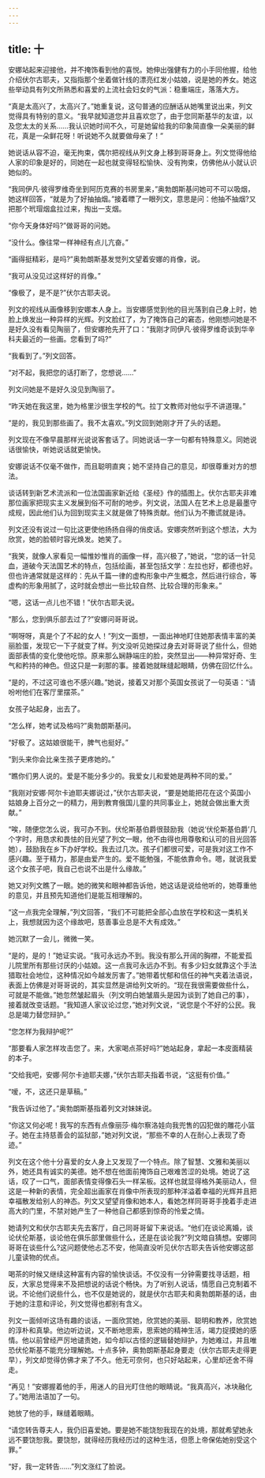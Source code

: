 ```yaml
---
---
---
```

title: 十
---




安娜站起来迎接他，并不掩饰看到他的喜悦。她伸出强健有力的小手同他握，给他介绍伏尔古耶夫，又指指那个坐着做针线的漂亮红发小姑娘，说是她的养女。她这些举动具有列文所熟悉和喜爱的上流社会妇女的气派：稳重端庄，落落大方。

“真是太高兴了，太高兴了。”她重复说，这句普通的应酬话从她嘴里说出来，列文觉得具有特别的意义。“我早就知道您并且喜欢您了，由于您同斯基华的友谊，以及您太太的关系……我认识她时间不久，可是她留给我的印象简直像一朵美丽的鲜花，真是一朵鲜花呀！听说她不久就要做母亲了！”

她说话从容不迫，毫无拘束，偶尔把视线从列文身上移到哥哥身上。列文觉得他给人家的印象是好的，同她在一起也就变得轻松愉快、没有拘束，仿佛他从小就认识她似的。

“我同伊凡·彼得罗维奇坐到阿历克赛的书房里来，”奥勃朗斯基问她可不可以吸烟，她这样回答，“就是为了好抽抽烟。”接着瞟了一眼列文，意思是问：他抽不抽烟?又把那个玳瑁烟盒拉过来，掏出一支烟。

“你今天身体好吗?”做哥哥的问她。

“没什么。像往常一样神经有点儿亢奋。”

“画得挺精彩，是吗?”奥勃朗斯基发觉列文望着安娜的肖像，说。

“我可从没见过这样好的肖像。”

“像极了，是不是?”伏尔古耶夫说。

列文的视线从画像移到安娜本人身上。当安娜感觉到他的目光落到自己身上时，她脸上焕发出一种异样的光辉。列文脸红了，为了掩饰自己的窘态，他刚想问她是不是好久没有看见陶丽了，但安娜抢先开了口：“我刚才同伊凡·彼得罗维奇谈到华辛科夫最近的一些画。您看到了吗?”

“我看到了。”列文回答。

“对不起，我把您的话打断了，您想说……”

列文问她是不是好久没见到陶丽了。

“昨天她在我这里，她为格里沙很生学校的气。拉丁文教师对他似乎不讲道理。”

“是的，我见到那些画了。我不太喜欢。”列文回到她刚才开了头的话题。

列文现在不像早晨那样光说说客套话了。同她说话一字一句都有特殊意义。同她说话很愉快，听她说话就更愉快。

安娜说话不仅毫不做作，而且聪明直爽；她不坚持自己的意见，却很尊重对方的想法。

谈话转到新艺术流派和一位法国画家新近给《圣经》作的插图上。伏尔古耶夫非难那位画家把现实主义发展到俗不可耐的地步。列文说，法国人在艺术上总是最墨守成规，因此他们认为回到现实主义就是做了特殊贡献。他们认为不撒谎就是诗。

列文还没有说过一句比这更使他扬扬自得的俏皮话。安娜突然听到这个想法，大为欣赏，她的脸顿时容光焕发。她笑了。

“我笑，就像人家看见一幅惟妙惟肖的画像一样，高兴极了，”她说，“您的话一针见血，道破今天法国艺术的特点，包括绘画，甚至包括文学：左拉也好，都德也好。但也许通常就是这样的：先从千篇一律的虚构形象中产生概念，然后进行综合，等虚构的形象用腻了，这时就会想出一些比较自然、比较合理的形象来。”

“嗯，这话一点儿也不错！”伏尔古耶夫说。

“那么，您到俱乐部去过了?”安娜问哥哥说。

“啊呀呀，真是个了不起的女人！”列文一面想，一面出神地盯住她那表情丰富的美丽脸蛋，发现它一下子就变了样。列文没听见她探过身去对哥哥说了些什么，但她面部表情的变化使他吃惊。原来那么娴静端庄的脸，突然显出——种异常好奇、生气和矜持的神色。但这只是一刹那的事。接着她就眯缝起眼睛，仿佛在回忆什么。

“是的，不过这可谁也不感兴趣。”她说，接着又对那个英国女孩说了一句英语：“请吩咐他们在客厅里摆茶。”

女孩子站起身，出去了。

“怎么样，她考试及格吗?”奥勃朗斯基问。

“好极了。这姑娘很能干，脾气也挺好。”

“到头来你会比亲生孩子更疼她的。”

“瞧你们男人说的。爱是不能分多少的。我爱女儿和爱她是两种不同的爱。”

“我刚对安娜·阿尔卡迪耶夫娜说过，”伏尔古耶夫说，“要是她能把花在这个英国小姑娘身上百分之一的精力，用到教育俄国儿童的共同事业上，她就会做出重大贡献。”

“唉，随便您怎么说，我可办不到。伏伦斯基伯爵很鼓励我（她说‘伏伦斯基伯爵’几个字时，用恳求和畏怯的目光望了列文一眼，他不由得也用尊敬和认可的目光回答她），鼓励我在乡下办好学校。我去过几次。孩子们都很可爱，可是我对这工作不感兴趣。至于精力，那是由爱产生的。爱不能勉强，不能依靠命令。嗯，就说我爱这个女孩子吧，我自己也说不出是什么缘故。”

她又对列文瞧了一眼。她的微笑和眼神都告诉他，她这话是说给他听的，她尊重他的意见，并且预先知道他们是能互相理解的。

“这一点我完全理解，”列文回答，“我们不可能把全部心血放在学校和这一类机关上，我想就因为这个缘故吧，慈善事业总是不大有成效。”

她沉默了一会儿，微微一笑。

“是的，是的！”她证实说。“我可永远办不到。我没有那么开阔的胸襟，不能爱孤儿院里所有那些讨厌的小姑娘。这一点我可永远办不到。有多少妇女就靠这个手法猎取社会地位，这种情况如今越发厉害了。”她带着忧郁和信任的神气夹着法语说，表面上仿佛是对哥哥说的，其实显然是讲给列文听的。“现在我很需要做些什么，可就是不能做。”她忽然皱起眉头（列文明白她皱眉头是因为谈到了她自己的事），接着就改变话题。“我知道人家议论过您，”她对列文说，“说您是个不好的公民。我总是竭力替您辩护。”

“您怎样为我辩护呢?”

“那要看人家怎样攻击您了。来，大家喝点茶好吗?”她站起身，拿起一本皮面精装的本子。

“交给我吧，安娜·阿尔卡迪耶夫娜，”伏尔古耶夫指着书说，“这挺有价值。”

“嗳，不，这还只是草稿。”

“我告诉过他了。”奥勃朗斯基指着列文对妹妹说。

“你这又何必呢！我写的东西有点像丽莎·梅尔察洛娃向我兜售的囚犯做的雕花小篮子。她在主持慈善会的监狱部，”她对列文说，“那些不幸的人在耐心上表现了奇迹。”

列文在这个他十分喜爱的女人身上又发现了一个特点。除了智慧、文雅和美丽以外，她还具有诚实的美德。她不想在他面前掩饰自己艰难苦涩的处境。她说了这话，叹了一口气，面部表情变得像石头一样呆板。这样也就显得格外美丽动人，但这是一种新的表情，完全超出画家在肖像中所表现的那种洋溢着幸福的光辉并且把幸福散发给别人的神态。列文又望望肖像和她本人，看她怎样同哥哥手挽着手走进高大的门里，不禁对她产生了一种他自己都感到惊奇的怜爱之情。

她请列文和伏尔古耶夫先去客厅，自己同哥哥留下来说话。“他们在谈论离婚，谈论伏伦斯基，谈论他在俱乐部里做些什么，还是在谈论我?”列文暗自猜想。安娜同哥哥在谈些什么?这问题使他忐忑不安，他简直没听见伏尔古耶夫告诉他安娜这部儿童读物的优点。

喝茶的时候又继续这种富有内容的愉快谈话。不仅没有一分钟需要找寻话题，相反，大家总觉得来不及把想说的话说个畅快。为了听别人说话，情愿自己克制着不说。不论他们说些什么，也不仅是她说的，就是伏尔古耶夫和奥勃朗斯基的话，由于她的注意和评论，列文觉得也都别有含义。

列文一面倾听这场有趣的谈话，一面欣赏她，欣赏她的美丽、聪明和教养，欣赏她的淳朴和真挚。他边听边说，又不断地思索，思索她的精神生活，竭力捉摸她的感情。他以前曾经严厉地谴责她，如今却以古怪的逻辑替她辩护，为她难过，并且唯恐伏伦斯基不能充分理解她。十点多钟，奥勃朗斯基起身要走（伏尔古耶夫走得更早），列文却觉得仿佛才来了不久。他无可奈何，也只好站起来，心里却还舍不得走。

“再见！”安娜握着他的手，用迷人的目光盯住他的眼睛说。“我真高兴，冰块融化了。”她用法语加了一句。

她放了他的手，眯缝着眼睛。

“请您转告尊夫人，我仍旧喜爱她。要是她不能饶恕我现在的处境，那就希望她永远不要饶恕我。要饶恕，就得经历我经历过的这种生活，但愿上帝保佑她别受这个罪。”

“好，我一定转告……”列文涨红了脸说。